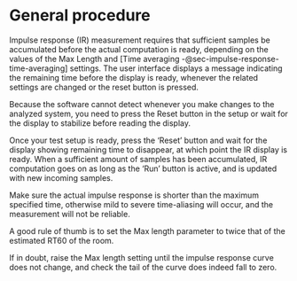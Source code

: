 # General procedure

Impulse response (IR) measurement requires that sufficient samples be accumulated before the actual computation is ready, depending on the values of the Max Length and [Time averaging -@sec-impulse-response-time-averaging] settings. 
The user interface displays a message indicating the remaining time before the display is ready, whenever the related settings are changed or the reset button is pressed.

Because the software cannot detect whenever you make changes to the analyzed system, you need to press the Reset button in the setup or wait for the display to stabilize before reading the display.

Once your test setup is ready, press the 'Reset' button and wait for the display showing remaining time to disappear, at which point the IR display is ready. 
When a sufficient amount of samples has been accumulated, IR computation goes on as long as the 'Run' button is active, and is updated with new incoming samples.

:::{.callout-note}
Make sure the actual impulse response is shorter than the maximum specified time, otherwise mild to severe time-aliasing will occur, and the measurement will not be reliable. 

A good rule of thumb is to set the Max length parameter to twice that of the estimated RT60 of the room.

If in doubt, raise the Max length setting until the impulse response curve does not change, and check the tail of the curve does indeed fall to zero.
:::

